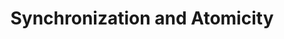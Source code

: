 ---
id: "q_jvh11e1f1g"
questionType: "TRUE_FALSE"
title: "Synchronization and Atomicity"
statement: "While the volatile keyword guarantees visibility, an operation like i++ on a volatile integer variable is guaranteed to be atomic and thread-safe without further synchronization."
difficulty: "HARD"
category: "Java"
correctAnswer: false
explanation: "The i++ operation is not atomic; it involves three separate steps (read, increment, write). The volatile keyword only guarantees visibility of the write operation, not the atomicity of the compound operation."
---